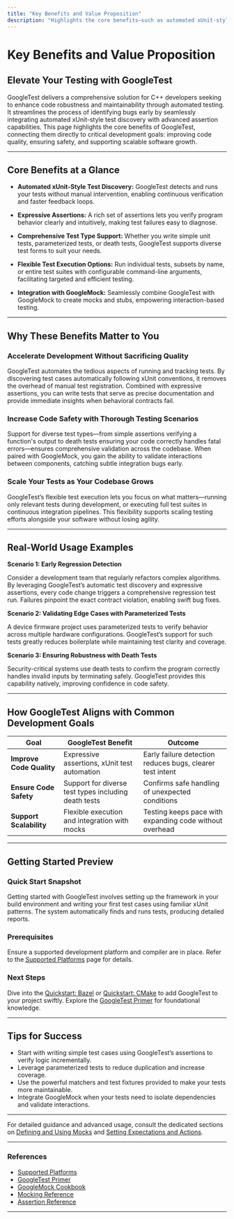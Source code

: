 ```yaml
---
title: "Key Benefits and Value Proposition"
description: "Highlights the core benefits—such as automated xUnit-style test discovery, expressive assertions, support for different test types, and options for test execution. Connects these benefits to typical product goals: improving code quality, safety, and scalability."
---
```


# Key Benefits and Value Proposition

## Elevate Your Testing with GoogleTest

GoogleTest delivers a comprehensive solution for C++ developers seeking to enhance code robustness and maintainability through automated testing. It streamlines the process of identifying bugs early by seamlessly integrating automated xUnit-style test discovery with advanced assertion capabilities. This page highlights the core benefits of GoogleTest, connecting them directly to critical development goals: improving code quality, ensuring safety, and supporting scalable software growth.

---

## Core Benefits at a Glance

- **Automated xUnit-Style Test Discovery:** GoogleTest detects and runs your tests without manual intervention, enabling continuous verification and faster feedback loops.

- **Expressive Assertions:** A rich set of assertions lets you verify program behavior clearly and intuitively, making test failures easy to diagnose.

- **Comprehensive Test Type Support:** Whether you write simple unit tests, parameterized tests, or death tests, GoogleTest supports diverse test forms to suit your needs.

- **Flexible Test Execution Options:** Run individual tests, subsets by name, or entire test suites with configurable command-line arguments, facilitating targeted and efficient testing.

- **Integration with GoogleMock:** Seamlessly combine GoogleTest with GoogleMock to create mocks and stubs, empowering interaction-based testing.

---

## Why These Benefits Matter to You

### Accelerate Development Without Sacrificing Quality

GoogleTest automates the tedious aspects of running and tracking tests. By discovering test cases automatically following xUnit conventions, it removes the overhead of manual test registration. Combined with expressive assertions, you can write tests that serve as precise documentation and provide immediate insights when behavioral contracts fail.

### Increase Code Safety with Thorough Testing Scenarios

Support for diverse test types—from simple assertions verifying a function's output to death tests ensuring your code correctly handles fatal errors—ensures comprehensive validation across the codebase. When paired with GoogleMock, you gain the ability to validate interactions between components, catching subtle integration bugs early.

### Scale Your Tests as Your Codebase Grows

GoogleTest’s flexible test execution lets you focus on what matters—running only relevant tests during development, or executing full test suites in continuous integration pipelines. This flexibility supports scaling testing efforts alongside your software without losing agility.

---

## Real-World Usage Examples

**Scenario 1: Early Regression Detection**

Consider a development team that regularly refactors complex algorithms. By leveraging GoogleTest’s automatic test discovery and expressive assertions, every code change triggers a comprehensive regression test run. Failures pinpoint the exact contract violation, enabling swift bug fixes.

**Scenario 2: Validating Edge Cases with Parameterized Tests**

A device firmware project uses parameterized tests to verify behavior across multiple hardware configurations. GoogleTest’s support for such tests greatly reduces boilerplate while maintaining test clarity and coverage.

**Scenario 3: Ensuring Robustness with Death Tests**

Security-critical systems use death tests to confirm the program correctly handles invalid inputs by terminating safely. GoogleTest provides this capability natively, improving confidence in code safety.

---

## How GoogleTest Aligns with Common Development Goals

| Goal                        | GoogleTest Benefit                                    | Outcome                                                  |
|-----------------------------|------------------------------------------------------|----------------------------------------------------------|
| **Improve Code Quality**     | Expressive assertions, xUnit test automation         | Early failure detection reduces bugs, clearer test intent |
| **Ensure Code Safety**       | Support for diverse test types including death tests | Confirms safe handling of unexpected conditions           |
| **Support Scalability**      | Flexible execution and integration with mocks        | Testing keeps pace with expanding code without overhead   |

---

## Getting Started Preview

### Quick Start Snapshot

Getting started with GoogleTest involves setting up the framework in your build environment and writing your first test cases using familiar xUnit patterns. The system automatically finds and runs tests, producing detailed reports.

### Prerequisites

Ensure a supported development platform and compiler are in place. Refer to the [Supported Platforms](../getting-started/setup/prerequisites.html) page for details.

### Next Steps

Dive into the [Quickstart: Bazel](../getting-started/setup/quickstart-bazel.html) or [Quickstart: CMake](../getting-started/setup/quickstart-cmake.html) to add GoogleTest to your project swiftly. Explore the [GoogleTest Primer](../guides/getting-started/introduction-setup.html) for foundational knowledge.

---

## Tips for Success

- Start with writing simple test cases using GoogleTest’s assertions to verify logic incrementally.
- Leverage parameterized tests to reduce duplication and increase coverage.
- Use the powerful matchers and test fixtures provided to make your tests more maintainable.
- Integrate GoogleMock when your tests need to isolate dependencies and validate interactions.

---

For detailed guidance and advanced usage, consult the dedicated sections on [Defining and Using Mocks](../guides/mocking-patterns/defining-using-mocks.html) and [Setting Expectations and Actions](../guides/mocking-patterns/setting-expectations-actions.html).

---

### References

- [Supported Platforms](../getting-started/setup/prerequisites.html)
- [GoogleTest Primer](../guides/getting-started/introduction-setup.html)
- [GoogleMock Cookbook](../docs/gmock_cook_book.md)
- [Mocking Reference](../docs/reference/mocking.md)
- [Assertion Reference](../docs/reference/assertions.md)

---